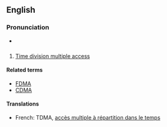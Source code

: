 ==English==

{{wikipedia}}

===Pronunciation===
* {{audio|en-us-TDMA.ogg|Audio (US)}}

==={{abbreviation-old}}===
{{en-abbr}}

# [[time division multiple access|Time division multiple access]]

====Related terms====
* [[FDMA]]
* [[CDMA]]

====Translations====
{{trans-top|time division multiple access}}
* French: TDMA, [[accès multiple à répartition dans le temps]]
{{trans-mid}}
{{trans-bottom}}